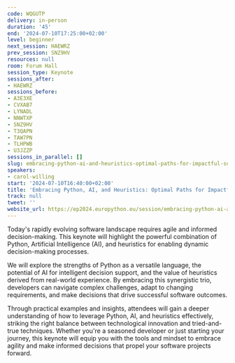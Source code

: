 ```yaml
---
code: WQGUTP
delivery: in-person
duration: '45'
end: '2024-07-10T17:25:00+02:00'
level: beginner
next_session: HAEWRZ
prev_session: SNZ9HV
resources: null
room: Forum Hall
session_type: Keynote
sessions_after:
- HAEWRZ
sessions_before:
- A3E3XE
- CVXAB7
- LYNADL
- NNWTXP
- SNZ9HV
- T3QAPN
- TAW7PN
- TLHPWB
- U3JZZP
sessions_in_parallel: []
slug: embracing-python-ai-and-heuristics-optimal-paths-for-impactful-software
speakers:
- carol-willing
start: '2024-07-10T16:40:00+02:00'
title: 'Embracing Python, AI, and Heuristics: Optimal Paths for Impactful Software'
track: null
tweet: ''
website_url: https://ep2024.europython.eu/session/embracing-python-ai-and-heuristics-optimal-paths-for-impactful-software
---
```


Today's rapidly evolving software landscape requires agile and informed decision-making. This keynote will highlight the powerful combination of Python, Artificial Intelligence (AI), and heuristics for enabling dynamic decision-making processes.

We will explore the strengths of Python as a versatile language, the potential of AI for intelligent decision support, and the value of heuristics derived from real-world experience. By embracing this synergistic trio, developers can navigate complex challenges, adapt to changing requirements, and make decisions that drive successful software outcomes.

Through practical examples and insights, attendees will gain a deeper understanding of how to leverage Python, AI, and heuristics effectively, striking the right balance between technological innovation and tried-and-true techniques. Whether you're a seasoned developer or just starting your journey, this keynote will equip you with the tools and mindset to embrace agility and make informed decisions that propel your software projects forward.
